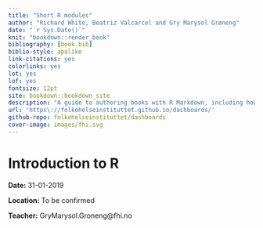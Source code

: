 ```yaml
--- 
title: "Short R modules"
author: "Richard White, Beatriz Valcarcel and Gry Marysol Grøneng"
date: "`r Sys.Date()`"
knit: "bookdown::render_book"
bibliography: [book.bib]
biblio-style: apalike
link-citations: yes
colorlinks: yes
lot: yes
lof: yes
fontsize: 12pt
site: bookdown::bookdown_site
description: "A guide to authoring books with R Markdown, including how to generate figures and tables, and insert cross-references, citations, HTML widgets, and Shiny apps in R Markdown. The book can be exported to HTML, PDF, and e-books (e.g. EPUB). The book style is customizable. You can easily write and preview the book in RStudio IDE or other editors, and host the book wherever you want (e.g. bookdown.org)."
url: 'https\://folkehelseinstituttet.github.io/dashboards/'
github-repo: folkehelseinstituttet/dashboards
cover-image: images/fhi.svg
---
```



# Introduction to R

**Date:** 31-01-2019  

**Location:** To be confirmed  

**Teacher:** GryMarysol.Groneng@fhi.no







